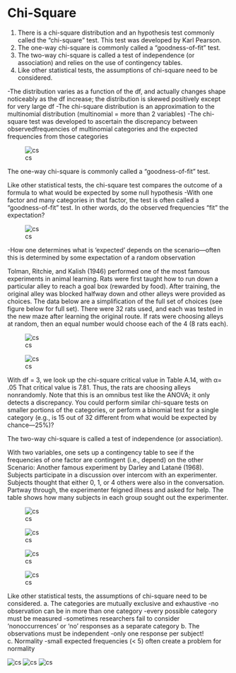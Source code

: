 # Chi-Square

1.
There is a chi-square distribution and an hypothesis test commonly called the “chi-square” test. This test was developed by Karl Pearson.
2.
The one-way chi-square is commonly called a “goodness-of-fit” test.
3.
The two-way chi-square is called a test of independence (or association) and relies on the use of contingency tables.
4.
Like other statistical tests, the assumptions of chi-square need to be considered.

-The distribution varies as a function of the df, and actually changes shape
noticeably as the df increase; the distribution is skewed positively except
for very large df
-The chi-square distribution is an approximation to the multinomial
distribution (multinomial = more than 2 variables)
-The chi-square test was developed to ascertain the discrepancy between
observedfrequencies of multinomial categories and the expected
frequencies from those categories

![cs](img/hickscs1.png)

The one-way chi-square is commonly called a “goodness-of-fit” test.

Like other statistical tests, the chi-square test compares the outcome of a
formula to what would be expected by some null hypothesis
-With one factor and many categories in that factor, the test is often called
a “goodness-of-fit” test. In other words, do the observed frequencies “fit”
the expectation?

![cs](img/hickscs2.png)

-How one determines what is ‘expected’ depends on the scenario—often
this is determined by some expectation of a random observation

Tolman, Ritchie, and Kalish (1946) performed one of the most famous experiments in
animal learning. Rats were first taught how to run down a particular alley to reach a
goal box (rewarded by food). After training, the original alley was blocked halfway
down and other alleys were provided as choices. The data below are a simplification of
the full set of choices (see figure below for full set). There were 32 rats used, and each
was tested in the new maze after learning the original route. If rats were choosing alleys
at random, then an equal number would choose each of the 4 (8 rats each).

![cs](img/hickscs3.png)


![cs](img/hickscs4.png)


With df = 3, we look up the chi-square critical value in Table A.14, with α= .05
That critical value is 7.81. Thus, the rats are choosing alleys nonrandomly.
Note that this is an omnibus test like the ANOVA; it only detects a discrepancy.
You could perform similar chi-square tests on smaller portions of the categories,
or perform a binomial test for a single category (e.g., is 15 out of 32 different from
what would be expected by chance—25%)?

The two-way chi-square is called a test of independence (or association).

With two variables, one sets up a contingency table to see if the
frequencies of one factor are contingent (i.e., depend) on the other
Scenario: Another famous experiment by Darley and Latané (1968). Subjects participate in a discussion over intercom with an experimenter. Subjects thought that either 0, 1, or 4 others were also in the conversation. Partway through, the experimenter feigned illness and asked for help. The table shows how many subjects in each group sought out the experimenter.

![cs](img/hickscs5.png)


![cs](img/hickscs6.png)

![cs](img/hickscs7.png)

![cs](img/hickscs8.png)


Like other statistical tests, the assumptions of chi-square need to be considered.
a. The categories are mutually exclusive and exhaustive
-no observation can be in more than one category
-every possible category must be measured
-sometimes researchers fail to consider ‘nonoccurrences’
or ‘no’ responses as a separate category
b. The observations must be independent
-only one response per subject!
c. Normality
-small expected frequencies (< 5) often create a problem for normality

![cs](img/hickscs9.png)
![cs](img/hickscs10.png)
![cs](img/hickscs11.png)
